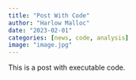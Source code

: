 ```yaml
---
title: "Post With Code"
author: "Harlow Malloc"
date: "2023-02-01"
categories: [news, code, analysis]
image: "image.jpg"
---
```


This is a post with executable code.
